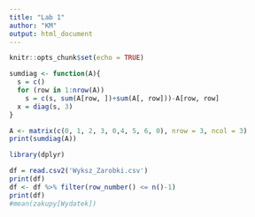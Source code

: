 ---
title: "Lab 1"
author: "KM"
output: html_document
---

```{r setup, include=FALSE}
knitr::opts_chunk$set(echo = TRUE)
```

```{r, echo = TRUE}
sumdiag <- function(A){
  s = c()
  for (row in 1:nrow(A))
    s = c(s, sum(A[row, ])+sum(A[, row]))-A[row, row]
  x = diag(s, 3)
}

A <- matrix(c(0, 1, 2, 3, 0,4, 5, 6, 0), nrow = 3, ncol = 3)
print(sumdiag(A))
```

```{r}
library(dplyr)

df = read.csv2('Wyksz_Zarobki.csv')
print(df)
df <- df %>% filter(row_number() <= n()-1)
print(df)
#mean(zakupy[Wydatek])
```

